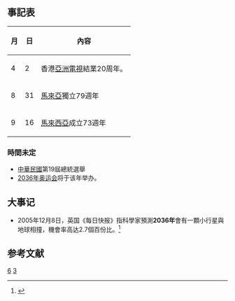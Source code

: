 {{noteTA
| G1=Astronomy
}}

{{年|2036}}

== 事記表 ==

{| class="wikitable"
|-
!月!!日!!內容
|-
| 4 || 2 || 香港[[亞洲電視|亞洲電視]]結業20周年。
|-
|8||31||[[馬來亞|馬來亞]]獨立79週年
|-
|9||16||[[馬來西亞|馬來西亞]]成立73週年
|}
=== 時間未定 ===

*[[中華民國|中華民國]]第19屆總統選舉
*[[2036年奥运会|2036年奥运会]]将于该年举办。

== 大事记 ==

* 2005年12月8日，英国《每日快报》指科學家預測'''2036年'''會有一顆小行星與地球相撞，機會率高达2.7個百份比。<ref>{{Cite web |url=http://news.xinhuanet.com/st/2005-12/09/content_3897216.htm |title=科学家预测一颗小行星将在2036年撞击地球（新华网） |accessdate=2010-10-08 |archive-date=2013-01-06 |archive-url=https://web.archive.org/web/20130106071446/http://news.xinhuanet.com/st/2005-12/09/content_3897216.htm |dead-url=no }}</ref>

== 参考文献 ==
<references/>
[[Category:2030年代|6]]
[[Category:21世紀各年|3]]